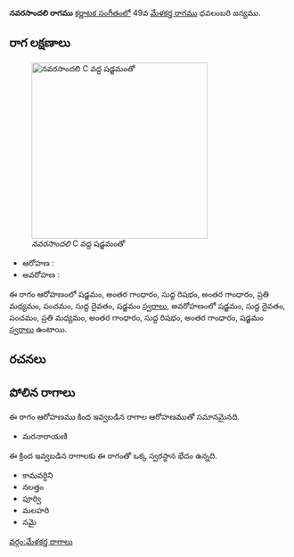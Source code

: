 {{Infobox ragam
	| name          	= నవరసాందలి
	| synonym	    	= 
	| mela          	= 
	| chakra        	= 
	| janaka        	= 
	| type          	= షడవ
	| arohanam      	= {{svaraC|S|G3|R1|G3|M2|P|D1|S'}} 
	| avarohanam    	= {{svaraC|S'|D1|P|M2|G3|R1|G3|S}}
	| jeeva         	=
	| chhaya        	=
	| nyasa         	=
	| vishesha      	= 
	| equivalent  		= 
}}
{{కర్ణాటక సంగీత రాగాలు}}
'''నవరసాందలి రాగము''' [[కర్ణాటక సంగీతం]]లో 49వ [[మేళకర్త రాగము]] ధవలంబరి జన్యము. 


==రాగ లక్షణాలు==
[[Image:navarasaandali_kb2wiki.png|thumb|right|316px|''నవరసాందలి'' C వద్ద షడ్జమంతో]]

* ఆరోహణ : {{svaraC|S|G3|R1|G3|M2|P|D1|S'}} 
* అవరోహణ : {{svaraC|S'|D1|P|M2|G3|R1|G3|S}}

ఈ రాగం ఆరోహణంలో షడ్జమం, అంతర గాంధారం, సుద్ద  రిషభం, అంతర గాంధారం, ప్రతి మధ్యమం, పంచమం, సుద్ద దైవతం, షడ్జమం [[స్వరాలు]], అవరోహణంలో షడ్జమం, సుద్ద దైవతం, పంచమం, ప్రతి మధ్యమం, అంతర గాంధారం, సుద్ద  రిషభం, అంతర గాంధారం, షడ్జమం [[స్వరాలు]] ఉంటాయి.

==రచనలు==



==పోలిన రాగాలు==
ఈ రాగం ఆరోహణము కింద ఇవ్వబడిన రాగాల ఆరోహణముతో సమానమైనది.
* మరనారాయణి

ఈ క్రింద ఇవ్వబడిన రాగాలకు ఈ రాగంతో ఒక్క స్వరస్థాన భేదం ఉన్నది.
* కామవర్ధిని
* నలత్తం
* పూర్వి
* మలహరి
* నమై



[[వర్గం:మేళకర్త రాగాలు]]